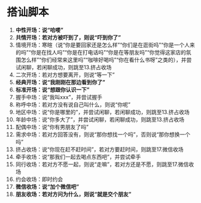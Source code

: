 # 搭讪脚本

1. **中性开场：说“哈喽”**
2. **共情开场：若对方被吓到了，则说“吓到你了”**
3. 情境开场：寒暄（说“你是要回家还是怎么样”“你们是在逛街吗”“你是一个人来的吗”“你是在找人吗”“你是在打电话吗”“你是在等朋友吗”“你觉得这家店的氛围怎么样”“你们经常来这里吗”“咖啡好喝吗”“你在看什么书呀”之类的），并尝试闲聊，若闲聊成功，则跳至13.挤占收场
4. 二次开场：若对方想要离开，则说“等一下”
5. **经典开场：说“我刚刚在那边看到你了”**
6. **标准开场：说“想跟你认识一下”**
7. 握手中场：说“我叫xxx”，并尝试握手
8. 称呼中场：若对方没有说自己叫什么，则说“你呢”
9. 地区中场：说“你是哪里的”，并尝试闲聊，若闲聊成功，则跳至13.挤占收场
10. 年龄中场：说“你多大了”，并尝试闲聊，若闲聊成功，则跳至13.挤占收场
11. 配偶中场：说“你有男朋友了吗”
12. 需求中场：若对方回答没有，则说“那你想找一个吗”，否则说“那你想换一个吗”
13. 挤占收场：说“你现在赶不赶时间”，若对方要赶时间，则跳至17.微信收场
14. 牵手收场：说“那我们一起去喝点东西吧”，并尝试牵手
15. 同行收场：若对方不愿一起，则说“走嘛”，若对方还是不愿，则跳至17.微信收场
16. 约会收场：即时约会
17. **微信收场：说“加个微信吧”**
18. **朋友收场：若对方问为什么，则说“就是交个朋友”**